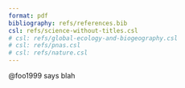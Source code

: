 ```yaml
---
format: pdf
bibliography: refs/references.bib
csl: refs/science-without-titles.csl
# csl: refs/global-ecology-and-biogeography.csl
# csl: refs/pnas.csl
# csl: refs/nature.csl
---
```


@foo1999 says blah
